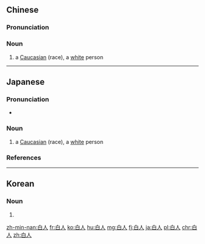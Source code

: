 ==Chinese==
{{zh-forms}}

===Pronunciation===
{{zh-pron
|m=báirén
|c=baak6 jan4
|mn=pe̍h-lâng
|cat=n
}}

===Noun===
{{zh-noun}}

# a [[Caucasian]] (race), a [[white]] person

----

==Japanese==
{{ja-kanjitab|はく|じん|yomi=on}}

===Pronunciation===
* {{ja-pron|はくじん|y=o|acc=0|acc_ref=NHK}}

===Noun===
{{ja-noun|はくじん}}

# a [[Caucasian]] (race), a [[white]] person

===References===
<references/>

----

==Korean==
{{ko-hanjatab}}

===Noun===
{{ko-noun|hj|hangeul=백인}}

# {{hanja form of|백인|a [[Caucasian]] (race), a [[white]] person}}

[[zh-min-nan:白人]]
[[fr:白人]]
[[ko:白人]]
[[hu:白人]]
[[mg:白人]]
[[fj:白人]]
[[ja:白人]]
[[pl:白人]]
[[chr:白人]]
[[zh:白人]]